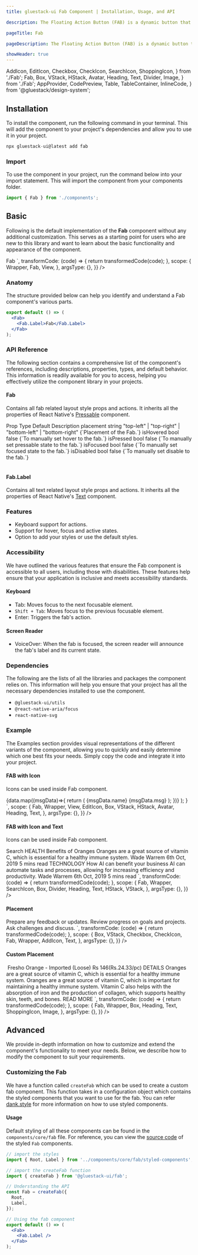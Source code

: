 ```yaml
---
title: gluestack-ui Fab Component | Installation, Usage, and API

description: The Floating Action Button (FAB) is a dynamic button that stays visible and provides access to a primary action throughout the user's journey in the application. It is a powerful UI element that adds a touch of elegance and convenience to the user experience.

pageTitle: Fab

pageDescription: The Floating Action Button (FAB) is a dynamic button that stays visible and provides access to a primary action throughout the user's journey in the application. It is a powerful UI element that adds a touch of elegance and convenience to the user experience.

showHeader: true
---
```



<Meta title="components/Others/Fab" />

  AddIcon,
  EditIcon,
  Checkbox,
  CheckIcon,
  SearchIcon,
  ShoppingIcon,
} from './Fab';
  Fab,
  Box,
  VStack,
  HStack,
  Avatar,
  Heading,
  Text,
  Divider,
  Image,
} from './Fab';
  AppProvider,
  CodePreview,
  Table,
  TableContainer,
  InlineCode,
} from '@gluestack/design-system';



## Installation

To install the component, run the following command in your terminal. This will add the component to your project's dependencies and allow you to use it in your project.

```jsx
npx gluestack-ui@latest add fab
```

### Import

To use the component in your project, run the command below into your import statement. This will import the component from your components folder.

```jsx
import { Fab } from './components';
```

## Basic

Following is the default implementation of the **Fab** component without any additional customization. This serves as a starting point for users who are new to this library and want to learn about the basic functionality and appearance of the component.

<AppProvider>
  <CodePreview
    showComponentRenderer={true}
    showArgsController={false}
    metaData={{
      code: `
        <View style={{height:60}}>
          <Fab>
            <Fab.Label>Fab</Fab.Label>
          </Fab>
        </View>
`,
      transformCode: (code) => {
        return transformedCode(code);
      },
      scope: {
        Wrapper,
        Fab,
        View,
      },
      argsType: {},
    }}
  />
</AppProvider>

### Anatomy

The structure provided below can help you identify and understand a Fab component's various parts.

```jsx
export default () => (
  <Fab>
    <Fab.Label>Fab</Fab.Label>
  </Fab>
);
```

### API Reference

The following section contains a comprehensive list of the component's references, including descriptions, properties, types, and default behavior. This information is readily available for you to access, helping you effectively utilize the component library in your projects.

#### Fab

Contains all fab related layout style props and actions.
It inherits all the properties of React Native's [Pressable](https://reactnative.dev/docs/pressable#props) component.

<AppProvider>
  <TableContainer>
    <Table>
      <Table.THead>
        <Table.TR>
          <Table.TH>
            <Table.TText>Prop</Table.TText>
          </Table.TH>
          <Table.TH>
            <Table.TText>Type</Table.TText>
          </Table.TH>
          <Table.TH>
            <Table.TText>Default</Table.TText>
          </Table.TH>
          <Table.TH>
            <Table.TText>Description</Table.TText>
          </Table.TH>
        </Table.TR>
      </Table.THead>
      <Table.TBody>
        <Table.TR>
          <Table.TD>
            <Table.TText>
              <InlineCode>placement</InlineCode>
            </Table.TText>
          </Table.TD>
          <Table.TD>
            <Table.TText>string</Table.TText>
          </Table.TD>
          <Table.TD>
            <Table.TText>"top-left" | "top-right" |
             "bottom-left" | "bottom-right"</Table.TText>
</Table.TD>
<Table.TD>
<Table.TText>{`Placement of the Fab.`}</Table.TText>
</Table.TD>
</Table.TR>
<Table.TR>
<Table.TD>
<Table.TText>
<InlineCode>isHovered</InlineCode>
</Table.TText>
</Table.TD>
<Table.TD>
<Table.TText>bool</Table.TText>
</Table.TD>
<Table.TD>
<Table.TText>false</Table.TText>
</Table.TD>
<Table.TD>
<Table.TText>{`To manually set hover to the fab.`}</Table.TText>
</Table.TD>
</Table.TR>
<Table.TR>
<Table.TD>
<Table.TText>
<InlineCode>isPressed</InlineCode>
</Table.TText>
</Table.TD>
<Table.TD>
<Table.TText>bool</Table.TText>
</Table.TD>
<Table.TD>
<Table.TText>false</Table.TText>
</Table.TD>
<Table.TD>
<Table.TText>{`To manually set pressable state to the fab.`}</Table.TText>
</Table.TD>
</Table.TR>
<Table.TR>
<Table.TD>
<Table.TText>
<InlineCode>isFocused</InlineCode>
</Table.TText>
</Table.TD>
<Table.TD>
<Table.TText>bool</Table.TText>
</Table.TD>
<Table.TD>
<Table.TText>false</Table.TText>
</Table.TD>
<Table.TD>
<Table.TText>{`To manually set focused state to the fab.`}</Table.TText>
</Table.TD>
</Table.TR>
<Table.TR>
<Table.TD>
<Table.TText>
<InlineCode>isDisabled</InlineCode>
</Table.TText>
</Table.TD>
<Table.TD>
<Table.TText>bool</Table.TText>
</Table.TD>
<Table.TD>
<Table.TText>false</Table.TText>
</Table.TD>
<Table.TD>
<Table.TText>{`To manually set disable to the fab.`}</Table.TText>
</Table.TD>
</Table.TR>
</Table.TBody>
</Table>

  </TableContainer>
</AppProvider>

#### Fab.Label

Contains all text related layout style props and actions.
It inherits all the properties of React Native's [Text](https://reactnative.dev/docs/text#props) component.

### Features

- Keyboard support for actions.
- Support for hover, focus and active states.
- Option to add your styles or use the default styles.

### Accessibility

We have outlined the various features that ensure the Fab component is accessible to all users, including those with disabilities. These features help ensure that your application is inclusive and meets accessibility standards.

#### Keyboard

- Tab: Moves focus to the next focusable element.
- `Shift + Tab`: Moves focus to the previous focusable element.
- Enter: Triggers the fab's action.

#### Screen Reader

- VoiceOver: When the fab is focused, the screen reader will announce the fab's label and its current state.

### Dependencies

The following are the lists of all the libraries and packages the component relies on. This information will help you ensure that your project has all the necessary dependencies installed to use the component.

- `@gluestack-ui/utils`
- `@react-native-aria/focus`
- `react-native-svg`

### Example

The Examples section provides visual representations of the different variants of the component, allowing you to quickly and easily determine which one best fits your needs. Simply copy the code and integrate it into your project.

#### FAB with Icon

Icons can be used inside Fab component.

<AppProvider>
  <CodePreview
    showComponentRenderer={true}
    showArgsController={false}
    metaData={{
      code: `
        function App() {
          const data = [
            {
              uri: 'https://s3-alpha-sig.figma.com/img/e552/8b9b/c158a000f1e8c3683f5a8cfa8c3ba255?Expires=1682899200&Signature=SVH0jClqMqJJBm35ro0JNwJvXjnGS9M3x74edFcSz8YKBF4g-nn2B9mK3RNpEU~FZg7aVaF1IHZx3JLTkY-NhpjmymhzMGAkSta0a~S58wjKhsxnC83ihRiKI2ULU3ClVQq60dHiCR317wJMq8LGe95t8jHhXXeqZeeqvBhRvJjC2Psg2lw2T4fwWZe8AYgAzhrf4m~Bl4gQr9w1iKdBNUcrPwG3qRpEMnpT3Tikmz2Jf3t5HGvtA2dfCeiDflW~SATLfkpHOdIFakzvGS2EfPAYAESmrxtwlK1vDDtlWmkTKjDfKQXOS4tRFJyhtil1bxzgHQ0P6Lg9dRX6Lsw43A__&Key-Pair-Id=APKAQ4GOSFWCVNEHN3O4',
              name: 'Kevin James',
              msg: 'Hi Rachel, What\\'s up',
            },
            {
              uri: 'https://s3-alpha-sig.figma.com/img/96a1/9085/577c259d340398b71ab151a05b30af9d?Expires=1682899200&Signature=bwvrzS0-s-k6~vAptTKk6IAO~WqwrUhZ7qLOgD6~WZ1J89L0gyXcZiqd3ylk2YoMLiqQcKgFuV5KOYRMlBmRBGs7TH9hOSVpzHtZ6MGIJxBCjrcccg0-AiOr9mjiX1dnZ9l7Trck7YpsGET~87GtVpBVr-wTmrEQdo~NoEvY3WqIFnHQO1mn4sw5ACIUKpE9OBj0cjra~ZHe2pbVDWImruUffqARYBshQ9T0HXtr2Mk9WpdawTvduHREHqDHxrezvZ6xT0YkI93nZq-rsLnf~85Sd-qJnMyU6YJ2hkD4R8nfSPdr3g~d0MWZu4Pq57hIQBwhRL3MIrYr2MPWngeIqQ__&Key-Pair-Id=APKAQ4GOSFWCVNEHN3O4',
              name: 'Jacob Jones',
              msg: 'Good Morning!',
            },
            {
              uri: 'https://s3-alpha-sig.figma.com/img/e876/7a58/478a59b003ba928d82a4b718fc3602fb?Expires=1682899200&Signature=X6DMQ8sCkLPpc7aOr1NnOn0BbfwtircceKtK6s1Qn6U6NEQBn-VV6K8lHGLbhykS1Kc4TbSDhFpi1DW4wZwPfTwIJgZ4WnbsyMPdDlcCHSjot6I2WmZLTrS-f4YbkQvrrVXL1grDrd18~4SitEdAAkq9leLRqosEJPWHBQAZ8aZtszo5qLcDLN8CRo8v7NMzCBNbojMJNQqWTl9~e89fRg9T-LB7D2FE~7ExpptwkgqdKjtSeRgN0wlyIWHRWJF8otJngwHYQHRTmzCJeqMqr1JGBgjjEdLnFk1kd7ECSG~nq-WjMuF8azP6W4eJ3Mpo7kLZbZyX5CouupdqkKCHhg__&Key-Pair-Id=APKAQ4GOSFWCVNEHN3O4',
              name: 'Albert Flores',
              msg: 'Coffee?',
            },
          ];
          return (
            <Box
                borderColor='$trueGray300'
                borderRadius='$lg'
                borderWidth='$1'
                p='$6'
                bg='$white'
                sx={{
                  "@base": {
                    minWidth: 240,
                  },
                  "@sm": {
                    minWidth: 360
                  },
                  "@md": {
                    minWidth: 476
                  }
                }}
              >
                <VStack space='md'>
                  {data.map((msgData)=>{
                    return (
                      <HStack space='sm' alignItems='center'>
                        <Avatar h='$9' w='$9'>
                          <Avatar.Image
                            source={{
                            uri: msgData.uri,
                            }}
                          />
                        </Avatar>
                        <VStack>
                          <Heading color='$trueGray900' size='xs'>
                            {msgData.name}
                          </Heading>
                          <Text color='$trueGray900' size='xs'>
                            {msgData.msg}
                          </Text>
                        </VStack>
                      </HStack>
                    );
                  })}
                </VStack>
                <Fab bg="$emerald600" size='lg'>
                  <EditIcon />
                </Fab>
              </Box>
          );
        }
      `,
      scope: {
        Fab,
        Wrapper,
        View,
        EditIcon,
        Box,
        VStack,
        HStack,
        Avatar,
        Heading,
        Text,
      },
      argsType: {},
    }}
  />
</AppProvider>

#### FAB with Icon and Text

Icons can be used inside Fab component.

<AppProvider>
  <CodePreview
    showComponentRenderer={true}
    showArgsController={false}
    metaData={{
      code: `
        <Box
          maxWidth='$96'
          borderColor='$trueGray300'
          rounded='$lg'
          borderWidth='$1'
          py={56}
          px='$6'
          bg='$white'
          sx={{
            "@base": {
              mx: '$5',
            },
          }}
        >
          <Fab bg="$indigo600" height="$9" top='$4'>
            <SearchIcon/>
            <Fab.Label fontSize='sm' color="$trueGray50">Search</Fab.Label>
          </Fab>
          <VStack space='lg'>
            <Box>
              <Text size='xs' color='$darkBlue600' fontWeight='bold'>
                HEALTH
              </Text>
              <Heading size='xs'>
                Benefits of Oranges
              </Heading>
              <Text size='xs' mt='$1.5'>
                Oranges are a great source of vitamin C, which is essential for a healthy immune system.
              </Text>
              <HStack space='sm' mt='$3'>
                <Text size='xs'>
                  Wade Warrem
                </Text>
                <Divider orientation='vertical' color='$trueGray300' h={18}/>
                <Text size='xs'>
                  6th Oct, 2019
                </Text>
                <Divider orientation='vertical' color='$trueGray300' h={18}/>
                <Text size='xs'>
                  5 mins read
                </Text>
              </HStack>
            </Box>
            <Divider
              sx={{
                bg:"$trueGray300",
                _dark: {
                  bg: "$trueGray300",
                }
              }}/>
            <Box>
              <Text size='xs' color='$darkBlue600' fontWeight='bold'>
                TECHNOLOGY
              </Text>
              <Heading size='xs'>
                How AI can benefit your business
              </Heading>
              <Text size='xs' mt='$1.5'>
                AI can automate tasks and processes, allowing for increasing efficiency and productivity.
              </Text>
              <HStack space='sm' mt='$3'>
                <Text size='xs'>
                  Wade Warrem
                </Text>
                <Divider orientation='vertical' color='$trueGray300' h={18}/>
                <Text size='xs'>
                  6th Oct, 2019
                </Text>
                <Divider orientation='vertical' color='$trueGray300' h={18}/>
                <Text size='xs'>
                  5 mins read
                </Text>
              </HStack>
            </Box>
          </VStack>
        </Box>
      `,
      transformCode: (code) => {
        return transformedCode(code);
      },
      scope: {
        Fab,
        Wrapper,
        SearchIcon,
        Box,
        Divider,
        Heading,
        Text,
        HStack,
        VStack,
      },
      argsType: {},
    }}
  />
</AppProvider>

#### Placement

<AppProvider>
  <CodePreview
    showComponentRenderer={true}
    showArgsController={false}
    metaData={{
      code: `
        <Box
          borderColor='$trueGray300'
          rounded='$lg'
          borderWidth='$1'
          py='$4'
          bg='$white'
          sx={{
            "@base": {
              mx: '$5',
            },
          }}
        >
          <VStack mb='$4' px='$6' py ={11} space='xl'>
            <Checkbox size="md" defaultIsChecked>
              <Checkbox.Indicator>
                <Checkbox.Icon
                  bg='black'
                  sx={{
                    ':checked': {
                      color: '$backgroundLight50'
                    }
                  }}
                >
                  <CheckIcon />
                </Checkbox.Icon>
              </Checkbox.Indicator>
              <Checkbox.Label>
                <Text style={{textDecorationLine: 'line-through'}}>
                  Prepare any feedback or updates.
                </Text>
              </Checkbox.Label>
            </Checkbox>
            <Checkbox size="md">
              <Checkbox.Indicator>
                <Checkbox.Icon bg='black'>
                  <CheckIcon />
                </Checkbox.Icon>
              </Checkbox.Indicator>
              <Checkbox.Label>Review progress on goals and projects.</Checkbox.Label>
            </Checkbox>
            <Checkbox size="md">
              <Checkbox.Indicator>
                <Checkbox.Icon bg='black'>
                  <CheckIcon />
                </Checkbox.Icon>
              </Checkbox.Indicator>
              <Checkbox.Label>Ask challenges and discuss.</Checkbox.Label>
            </Checkbox>
          </VStack>
          <Fab bg="$black" p='$3' h='$9' w='$9' position="relative" bottom='1%' left='50%'>
            <AddIcon/>
          </Fab>
        </Box>
      `,
      transformCode: (code) => {
        return transformedCode(code);
      },
      scope: {
        Box,
        VStack,
        Checkbox,
        CheckIcon,
        Fab,
        Wrapper,
        AddIcon,
        Text,
      },
      argsType: {},
    }}
  />

</AppProvider>

#### Custom Placement

<AppProvider>
  <CodePreview
    showComponentRenderer={true}
    showArgsController={false}
    metaData={{
      code: `
        <Box
          maxWidth={412}
          borderColor='$trueGray300'
          borderRadius='$lg'
          borderWidth='$1'
          overflow='hidden'
          bg='$white'
          sx={{
            "@base": {
              mx: '$5',
            },
          }}
        >
          <Box bg='$pink100' py='$7' alignItems='center'>
            <Image
              resizeMode='contain'
              size='xl'
              source={{
                uri: 'https://drive.google.com/uc?export=view&id=1gBY2H9HptayH4YYqzkujBB1LXYKbykBi',
              }}
              fallbackSource={{
                uri: 'https://images.unsplash.com/photo-1575936123452-b67c3203c357?ixlib=rb-4.0.3&ixid=MnwxMjA3fDB8MHxzZWFyY2h8Mnx8aW1hZ2V8ZW58MHx8MHx8&w=1000&q=80',
              }}
            />
          </Box>
          <Box mx='$6'>
            <Heading size='sm' mt='$4' color='$trueGray900'>
              Fresho Orange - Imported (Loose)
            </Heading>
            <Text size='sm' mt='$1.5' color='$trueGray900'>
              Rs 146(Rs.24.33/pc)
            </Text>
            <Text my='$1.5' size='xs' fontWeight='bold' color='$trueGray900'>
              DETAILS
            </Text>
            <Text size='xs' lineHeight='xs' mb='$1.5' color='$trueGray900'>
              Oranges are a great source of vitamin C, which is essential for a healthy immune system. Oranges are a great source of vitamin C, which is important for maintaining a healthy immune system. Vitamin C also helps with the absorption of iron and the production of collagen, which supports healthy skin, teeth, and bones.
            </Text>
            <Text mb='$1.5' size='xs' color='$pink600' fontWeight='$bold'>
              READ MORE
            </Text>
          </Box>
          <Fab bg='$pink600' size='lg' right='$3' bottom='15%'>
            <ShoppingIcon/>
          </Fab>
        </Box>
      `,
      transformCode: (code) => {
        return transformedCode(code);
      },
      scope: {
        Fab,
        Wrapper,
        Box,
        Heading,
        Text,
        ShoppingIcon,
        Image,
      },
      argsType: {},
    }}
  />

</AppProvider>

## Advanced

We provide in-depth information on how to customize and extend the component's functionality to meet your needs. Below, we describe how to modify the component to suit your requirements.

### Customizing the Fab

We have a function called `createFab` which can be used to create a custom fab component. This function takes in a configuration object which contains the styled components that you want to use for the fab. You can refer [dank.style](https://dank.style/) for more information on how to use styled components.

#### Usage

Default styling of all these components can be found in the `components/core/fab` file. For reference, you can view the [source code](https://github.com/gluestack/gluestack-ui/blob/development/example/storybook/src/components/Fab/index.tsx) of the styled `Fab` components.

```jsx
// import the styles
import { Root, Label } from '../components/core/fab/styled-components';

// import the createFab function
import { createFab } from '@gluestack-ui/fab';

// Understanding the API
const Fab = createFab({
  Root,
  Label,
});

// Using the fab component
export default () => (
  <Fab>
    <Fab.Label />
  </Fab>
);
```

